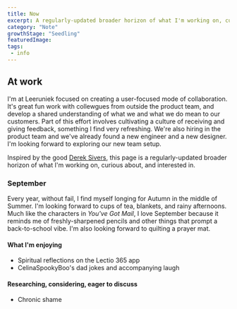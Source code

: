 ```yaml
---
title: Now
excerpt: A regularly-updated broader horizon of what I'm working on, curious about, and interested in.
category: "Note"
growthStage: "Seedling"
featuredImage: 
tags:
 - info
---
```

## At work
I'm at Leeruniek focused on creating a user-focused mode of collaboration. It's great fun work with collewgues from outside the product team, and develop a shared understanding of what we and what we do mean to our customers. Part of this effort involves cultivating a culture of receiving and giving feedback, something I find very refreshing. We're also hiring in the product team and we've already found a new engineer and a new designer. I'm looking forward to exploring our new team setup.

Inspired by the good [Derek Sivers](https://sive.rs), this page is a regularly-updated broader horizon of what I'm working on, curious about, and interested in.

### September
Every year, without fail, I find myself longing for Autumn in the middle of Summer. I'm looking forward to cups of tea, blankets, and rainy afternoons. Much like the characters in _You've Got Mail_, I love September because it reminds me of freshly-sharpened pencils and other things that prompt a back-to-school vibe. I'm also looking forward to quilting a prayer mat.

#### What I'm enjoying
- Spiritual reflections on the Lectio 365 app
- CelinaSpookyBoo's dad jokes and accompanying laugh

#### Researching, considering, eager to discuss
- Chronic shame